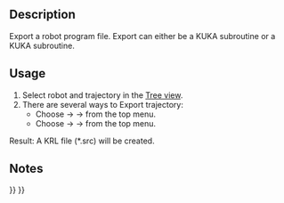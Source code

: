 <languages/>

{{Docnav
|[[Robot_Simulate|Simulate a trajectory]]
|[[Robot_SetHomePos|Set home position]]
|[[Robot_Workbench|Robot]]
|IconL=Robot_Simulate.svg
|IconR=Robot_SetHomePos.svg
|IconC=Workbench_Robot.svg
}}

{{GuiCommand
|Name=Robot Export
|MenuLocation=Robot → Export trajectory
|Workbenches=[[Robot_Workbench|Robot]]
}}

==Description==

Export a robot program file. Export can either be a KUKA {{Emphasis|compact}} subroutine or a KUKA {{Emphasis|full}} subroutine.

==Usage==

# Select robot and trajectory in the [[Tree_view|Tree view]].
# There are several ways to Export trajectory: 
#* Choose {{KEY|Robot}}  →  {{KEY|Export trajectory}}  →  {{KEY|[[Image:Robot_Export.svg|32px]] Kuka compact subroutine...}} from the top menu.
#* Choose {{KEY|Robot}}  →  {{KEY|Export trajectory}}  →  {{KEY|[[Image:Robot_Export.svg|32px]] Kuka full subroutine...}} from the top menu.

Result: A KRL file (*.src) will be created.

==Notes==


{{Docnav
|[[Robot_Simulate|Simulate a trajectory]]
|[[Robot_SetHomePos|Set home position]]
|[[Robot_Workbench|Robot]]
|IconL=Robot_Simulate.svg
|IconR=Robot_SetHomePos.svg
|IconC=Workbench_Robot.svg
}}

{{Robot_Tools_navi{{#translation:}}}}
{{Userdocnavi{{#translation:}}}}